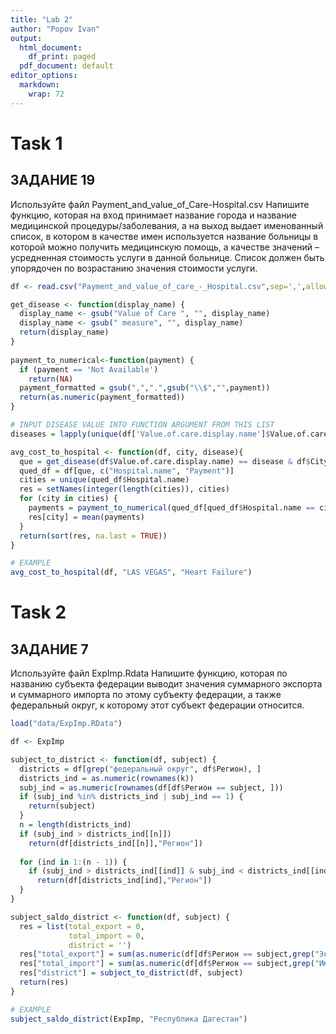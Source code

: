 ```yaml
---
title: "Lab 2"
author: "Popov Ivan"
output:
  html_document:
    df_print: paged
  pdf_document: default
editor_options: 
  markdown: 
    wrap: 72
---
```


# Task 1

## ЗАДАНИЕ 19

Используйте файл Payment_and_value_of_Care-Hospital.csv Напишите
функцию, которая на вход принимает название города и название
медицинской процедуры/заболевания, а на выход выдает именованный список,
в котором в качестве имен используется название больницы в которой можно
получить медицинскую помощь, а качестве значений -- усредненная
стоимость услуги в данной больнице. Список должен быть упорядочен по
возрастанию значения стоимости услуги.

```r

df <- read.csv("Payment_and_value_of_care_-_Hospital.csv",sep=',',allowEscapes=TRUE)

get_disease <- function(display_name) {
  display_name <- gsub("Value of Care ", "", display_name)
  display_name <- gsub(" measure", "", display_name)
  return(display_name)
}
  
payment_to_numerical<-function(payment) {
  if (payment == 'Not Available')
    return(NA)
  payment_formatted = gsub(",",".",gsub("\\$","",payment))
  return(as.numeric(payment_formatted))
}

# INPUT DISEASE VALUE INTO FUNCTION ARGUMENT FROM THIS LIST
diseases = lapply(unique(df['Value.of.care.display.name']$Value.of.care.display.name), get_disease)

avg_cost_to_hospital <- function(df, city, disease){
  que = get_disease(df$Value.of.care.display.name) == disease & df$City == city
  qued_df = df[que, c("Hospital.name", "Payment")]
  cities = unique(qued_df$Hospital.name)
  res = setNames(integer(length(cities)), cities)
  for (city in cities) {
    payments = payment_to_numerical(qued_df[qued_df$Hospital.name == city, "Payment"])
    res[city] = mean(payments)
  }
  return(sort(res, na.last = TRUE))
}

# EXAMPLE
avg_cost_to_hospital(df, "LAS VEGAS", "Heart Failure")
```

# Task 2

## ЗАДАНИЕ 7

Используйте файл ExpImp.Rdata Напишите функцию, которая по названию
субъекта федерации выводит значения суммарного экспорта и суммарного
импорта по этому субъекту федерации, а также федеральный округ, к
которому этот субъект федерации относится.

```r


load("data/ExpImp.RData")

df <- ExpImp

subject_to_district <- function(df, subject) {
  districts = df[grep("федеральный округ", df$Регион), ]
  districts_ind = as.numeric(rownames(k))
  subj_ind = as.numeric(rownames(df[df$Регион == subject, ]))
  if (subj_ind %in% districts_ind | subj_ind == 1) {
    return(subject)
  }
  n = length(districts_ind)
  if (subj_ind > districts_ind[[n]])
    return(df[districts_ind[[n]],"Регион"])
  
  for (ind in 1:(n - 1)) {
    if (subj_ind > districts_ind[[ind]] & subj_ind < districts_ind[[ind + 1]])
      return(df[districts_ind[ind],"Регион"])
  }
}

subject_saldo_district <- function(df, subject) {
  res = list(total_export = 0,
             total_import = 0,
             district = '')
  res["total_export"] = sum(as.numeric(df[df$Регион == subject,grep("Экспорт", names(df))]))
  res["total_import"] = sum(as.numeric(df[df$Регион == subject,grep("Импорт", names(df))]))
  res["district"] = subject_to_district(df, subject)
  return(res)
}

# EXAMPLE
subject_saldo_district(ExpImp, "Республика Дагестан")




```
